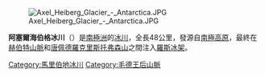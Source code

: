 {{coord|85|25|S|163|0|W|type:glacier_region:AQ|display=title}}

[[Image:Axel_Heiberg_Glacier_-_Antarctica.JPG|thumb]]

'''阿塞爾海伯格冰川'''（{{lang-en|Axel Heiberg Glacier}}）是[[南極洲|南極洲]]的[[冰川|冰川]]，全長48公里，發源自[[南極高原|南極高原]]，最終在[[赫伯特山脈|赫伯特山脈]]和[[唐佩德羅克里斯托弗森山|唐佩德羅克里斯托弗森山]]之間注入[[羅斯冰架|羅斯冰架]]。

{{DEFAULTSORT:Axel Heiberg Glacier}}
[[Category:馬里伯地冰川|Category:馬里伯地冰川]]
[[Category:毛德王后山脈|Category:毛德王后山脈]]


{{MarieByrdLand-geo-stub}}